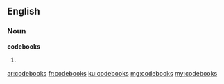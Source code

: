 ==English==

===Noun===
'''codebooks'''

# {{plural of|codebook}}

[[ar:codebooks]]
[[fr:codebooks]]
[[ku:codebooks]]
[[mg:codebooks]]
[[my:codebooks]]